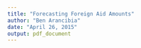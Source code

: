 ```yaml
---
title: "Forecasting Foreign Aid Amounts"
author: "Ben Arancibia"
date: "April 26, 2015"
output: pdf_document
---
```


